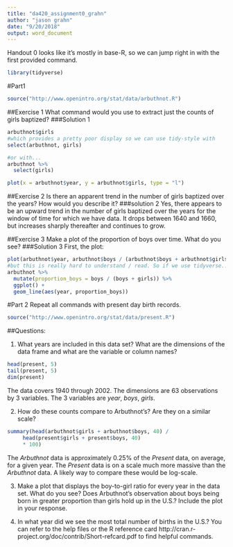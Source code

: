```yaml
---
title: "da420_assignment0_grahn"
author: "jason grahn"
date: "9/20/2018"
output: word_document
---
```


Handout 0 looks like it's mostly in base-R, so we can jump right in with the first provided command.
```r
library(tidyverse)
```

#Part1
```r
source("http://www.openintro.org/stat/data/arbuthnot.R")
```

##Exercise 1
What command would you use to extract just the counts of girls baptized?
###Solution 1

```r
arbuthnot$girls 
#which provides a pretty poor display so we can use tidy-style with 
select(arbuthnot, girls) 

#or with...
arbuthnot %>% 
  select(girls)
```

```r
plot(x = arbuthnot$year, y = arbuthnot$girls, type = "l")
```

##Exercise 2 
Is there an apparent trend in the number of girls baptized over the years? How would you describe it? 
###solution 2
Yes, there appears to be an upward trend in the number of girls baptized over the years for the window of time for which we have data. It drops between 1640 and 1660, but increases sharply thereafter and continues to grow.

##Exercise 3
Make a plot of the proportion of boys over time. What do you see?
###Solution 3
First, the plot:
```r
plot(arbuthnot$year, arbuthnot$boys / (arbuthnot$boys + arbuthnot$girls), type = "l")
#but this is really hard to understand / read. So if we use tidyverse...
arbuthnot %>%
  mutate(proportion_boys = boys / (boys + girls)) %>%
  ggplot() +
  geom_line(aes(year, proportion_boys))
```

#Part 2
Repeat all commands with present day birth records.

```r
source("http://www.openintro.org/stat/data/present.R")
```

##Questions: 

1. What years are included in this data set? What are the dimensions of the data frame and what are the variable or column names?
```r
head(present, 5)
tail(present, 5)
dim(present)
```
The data covers 1940 through 2002. The dimensions are 63 observations by 3 variables. The 3 variables are _year_, _boys_, _girls_. 
    
2. How do these counts compare to Arbuthnot’s? Are they on a similar scale?
```r
summary(head(arbuthnot$girls + arbuthnot$boys, 40) / 
     head(present$girls + present$boys, 40) 
     * 100)
```
The *Arbuthnot* data is approximately 0.25% of the *Present* data, on average, for a given year. The *Present* data is on a scale much more massive than the *Arbuthnot* data. A likely way to compare these would be log-scale.  

3. Make a plot that displays the boy-to-girl ratio for every year in the data set. What do you see? Does Arbuthnot’s observation about boys being born in greater proportion than girls hold up in the U.S.? Include the plot in your response.


4. In what year did we see the most total number of births in the U.S.? You can refer to the help files or the R reference card http://cran.r-project.org/doc/contrib/Short-refcard.pdf to find helpful commands.